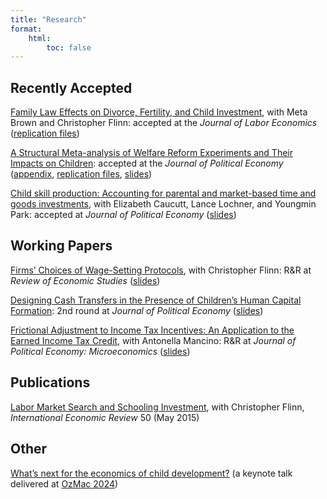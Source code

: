 ```yaml
---
title: "Research"
format:
    html:
        toc: false
---
```


## Recently Accepted

[Family Law Effects on Divorce, Fertility, and Child Investment](/papers/BFM_in_JOLE_Format-2.pdf), with Meta Brown and Christopher Flinn: accepted at the *Journal of Labor Economics* ([replication files](https://github.com/josephmullins/BFM))

[A Structural Meta-analysis of Welfare Reform Experiments and Their Impacts on Children](/papers/WelfareMetaAnalysis_JPE_submission.pdf): accepted at the *Journal of Political Economy* ([appendix](/papers/WelfareMetaAnalysis_JPE_submission_OnlineAppendix.pdf), [replication files](https://github.com/josephmullins/welfare-meta-study), [slides](slides/WelfareMetaAnalysis.pdf))

[Child skill production: Accounting for parental and market-based time and goods investments](papers/JPE_manuscript_20200669.pdf), with Elizabeth Caucutt, Lance Lochner, and Youngmin Park: accepted at *Journal of Political Economy* ([slides](slides/CLMP.pdf))


## Working Papers


[Firms' Choices of Wage-Setting Protocols](/papers/FirmChoices-RES.pdf), with Christopher Flinn: R&R at *Review of Economic Studies* ([slides](slides/FlinnMullins.pdf))

[Designing Cash Transfers in the Presence of Children's Human Capital Formation](/papers/DesigningCashTransfers_Children_Draft.pdf): 2nd round at *Journal of Political Economy* ([slides](slides/DesigningCashTransfers.pdf))

[Frictional Adjustment to Income Tax Incentives:  An Application to the Earned Income Tax Credit](/papers/MancinoMullins-EITC-Feb-2023.pdf), with Antonella Mancino: R&R at *Journal of Political Economy: Microeconomics* ([slides](slides/MancinoMullins_BSF_45m.pdf))

## Publications

[Labor Market Search and Schooling Investment](/papers/iere12108.pdf), with Christopher Flinn, *International Economic Review* 50 (May 2015)

## Other

[What's next for the economics of child development?](/slides/mullins_keynote_ozmac.qmd) (a keynote talk delivered at [OzMac 2024](https://sites.google.com/view/ozmac-workshop/home))
